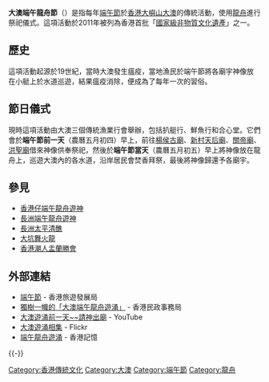 {{中国非物质文化遗产
|级别 = 国
|省区市 = 香港
|名称 = 大澳端午龍舟節
|图片 = [[File:Tai_O_Dragon_Boat_Water_Parade_大澳端午龍舟遊涌_2.jpg|275px]]
|申报地区或单位 = {{HKG}}
|分类 = 民俗
|序号 = 451
|编号项目 = X-3
|登录时间 = 2011年
}}
'''大澳端午龍舟節'''（{{lang-en|Tai O Dragon Boat Festival}}）是指每年[[中華端午節|端午節]]於[[香港|香港]][[大嶼山|大嶼山]][[大澳|大澳]]的傳統活動，使用[[龍舟|龍舟]]進行祭祀儀式。這項活動於2011年被列為香港首批「[[國家級非物質文化遺產|國家級非物質文化遺產]]」之一。

==歷史==
這項活動起源於19世紀，當時大澳發生瘟疫，當地漁民於端午節將各廟宇神像放在小艇上於水道巡遊，結果瘟疫消除，便成為了每年一次的習俗。

==節日儀式==
現時這項活動由大澳三個傳統漁業行會舉辦，包括扒艇行、鮮魚行和合心堂。它們會於'''端午節前一天'''（農曆五月初四）早上，前往[[大澳楊侯古廟|楊侯古廟]]、[[大澳天后古廟|新村天后廟]]、[[大澳關帝古廟|關帝廟]]、[[大澳洪聖古廟|洪聖廟]]借來神像供奉祭祀，然後於'''端午節當天'''（農曆五月初五）早上將神像放在龍舟上，巡遊大澳內的各水道，沿岸居民會焚香拜祭，最後將神像歸還予各廟宇。

==參見==
*[[香港仔端午龍舟遊神|香港仔端午龍舟遊神]]
*[[長洲端午龍舟遊神|長洲端午龍舟遊神]]
*[[長洲太平清醮|長洲太平清醮]]
*[[大坑舞火龍|大坑舞火龍]]
*[[香港潮人盂蘭勝會|香港潮人盂蘭勝會]]

==外部連結==
*[https://web.archive.org/web/20110809085216/http://www.discoverhongkong.com/tc/events/festival-dragon-boat-racing.html 端午節] - 香港旅遊發展局
*[http://www.hab.gov.hk/tc/about_us/from_the_desk_of_secretary_for_home_affairs/shaArticles127.htm 獨樹一幟的「大澳端午龍舟遊涌」]{{Wayback|url=http://www.hab.gov.hk/tc/about_us/from_the_desk_of_secretary_for_home_affairs/shaArticles127.htm |date=20140810011101 }} - 香港民政事務局
*[https://www.youtube.com/watch?v=qavBaiKswJI 大澳遊涌前一天~~請神出廟] - YouTube
*[https://www.flickr.com/photos/albertlawkk/albums/72157630272935970 大澳遊涌相集] - Flickr
*[http://www.hkmemory.org/hkfestival/todbp/index.html 端午龍舟遊涌] {{Wayback|url=http://www.hkmemory.org/hkfestival/todbp/index.html |date=20210605041837 }} - 香港記憶

{{-}}
{{香港国家级非物质文化遗产}}

[[Category:香港傳統文化|Category:香港傳統文化]]
[[Category:大澳|Category:大澳]]
[[Category:端午節|Category:端午節]]
[[Category:龍舟|Category:龍舟]]